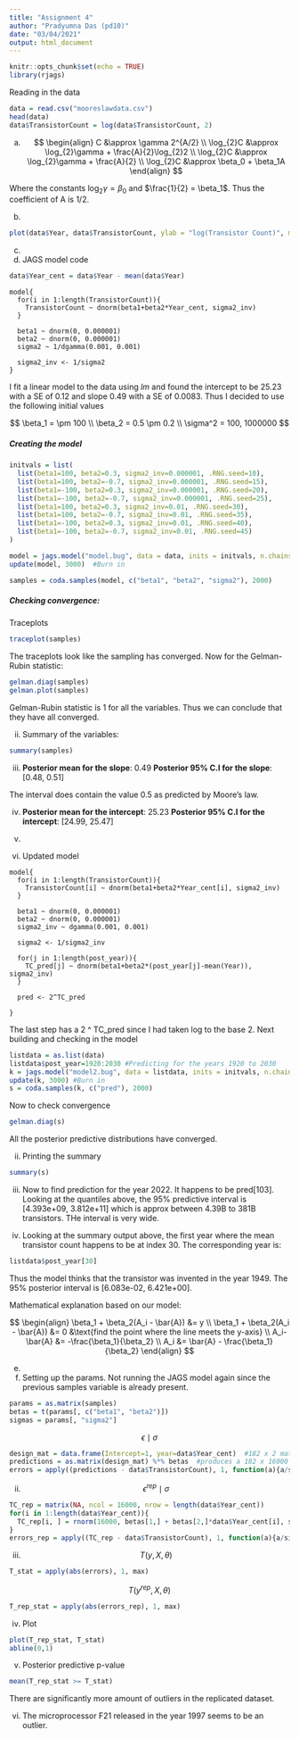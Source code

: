 ---
title: "Assignment 4"
author: "Pradyumna Das (pd10)"
date: "03/04/2021"
output: html_document
---

```{r setup, include=FALSE}
knitr::opts_chunk$set(echo = TRUE)
library(rjags)
```

Reading in the data
```{r}
data = read.csv("mooreslawdata.csv")
head(data)
data$TransistorCount = log(data$TransistorCount, 2)
```


a. 
$$
\begin{align}
C &\approx \gamma 2^{A/2} \\
\log_{2}C &\approx \log_{2}\gamma + \frac{A}{2}\log_{2}2 \\
\log_{2}C &\approx \log_{2}\gamma + \frac{A}{2} \\
\log_{2}C &\approx \beta_0 + \beta_1A
\end{align}
$$

Where the constants $\log_{2}\gamma = \beta_0$ and $\frac{1}{2} = \beta_1$. Thus the coefficient of A is 1/2.

b.  
```{r}
plot(data$Year, data$TransistorCount, ylab = "log(Transistor Count)", main = "Plot of the log of transistor count vs year")
```
c. 

i.  JAGS model code
```{r}
data$Year_cent = data$Year - mean(data$Year)
```

```
model{
  for(i in 1:length(TransistorCount)){
    TransistorCount ~ dnorm(beta1+beta2*Year_cent, sigma2_inv)
  }
  
  beta1 ~ dnorm(0, 0.000001)
  beta2 ~ dnorm(0, 0.000001)
  sigma2 ~ 1/dgamma(0.001, 0.001)
  
  sigma2_inv <- 1/sigma2
}

```

I fit a linear model to the data using _lm_ and found the intercept to be 25.23 with a SE of 0.12 and slope 0.49 with a SE of 0.0083. Thus I decided to use the following initial values

$$
\beta_1 = \pm 100 \\
\beta_2 = 0.5 \pm 0.2 \\
\sigma^2 = 100, 1000000
$$

##### Creating the model

```{r}
initvals = list(
  list(beta1=100, beta2=0.3, sigma2_inv=0.000001, .RNG.seed=10),
  list(beta1=100, beta2=-0.7, sigma2_inv=0.000001, .RNG.seed=15),
  list(beta1=-100, beta2=0.3, sigma2_inv=0.000001, .RNG.seed=20),
  list(beta1=-100, beta2=-0.7, sigma2_inv=0.000001, .RNG.seed=25),
  list(beta1=100, beta2=0.3, sigma2_inv=0.01, .RNG.seed=30),
  list(beta1=100, beta2=-0.7, sigma2_inv=0.01, .RNG.seed=35),
  list(beta1=-100, beta2=0.3, sigma2_inv=0.01, .RNG.seed=40),
  list(beta1=-100, beta2=-0.7, sigma2_inv=0.01, .RNG.seed=45)
)

model = jags.model("model.bug", data = data, inits = initvals, n.chains = 8)
update(model, 3000)  #Burn in

samples = coda.samples(model, c("beta1", "beta2", "sigma2"), 2000)
```

##### Checking convergence:

Traceplots
```{r include=F}
traceplot(samples)
```
The traceplots look like the sampling has converged. Now for the Gelman-Rubin statistic:
```{r}
gelman.diag(samples)
gelman.plot(samples)
```
Gelman-Rubin statistic is 1 for all the variables. Thus we can conclude that they have all converged.

ii. Summary of the variables:
```{r include=F}
summary(samples)
```
iii.   
__Posterior mean for the slope__: 0.49
__Posterior 95% C.I for the slope__: [0.48, 0.51]

The interval does contain the value 0.5 as predicted by Moore's law.

iv.  
__Posterior mean for the intercept__: 25.23
__Posterior 95% C.I for the intercept__: [24.99, 25.47]

d.  
i.  Updated model

```
model{
  for(i in 1:length(TransistorCount)){
    TransistorCount[i] ~ dnorm(beta1+beta2*Year_cent[i], sigma2_inv)
  }
  
  beta1 ~ dnorm(0, 0.000001)
  beta2 ~ dnorm(0, 0.000001)
  sigma2_inv ~ dgamma(0.001, 0.001)
  
  sigma2 <- 1/sigma2_inv
  
  for(j in 1:length(post_year)){
    TC_pred[j] ~ dnorm(beta1+beta2*(post_year[j]-mean(Year)), sigma2_inv)
  }
  
  pred <- 2^TC_pred
  
}
```

The last step has a 2 ^ TC_pred since I had taken log to the base 2. Next building and checking in the model

```{r}
listdata = as.list(data)
listdata$post_year=1920:2030 #Predicting for the years 1920 to 2030
k = jags.model("model2.bug", data = listdata, inits = initvals, n.chains = 8)
update(k, 3000) #Burn in
s = coda.samples(k, c("pred"), 2000)
```

Now to check convergence
```{r}
gelman.diag(s)
```

All the posterior predictive distributions have converged. 

ii.  Printing the summary

```{r}
summary(s)
```

iii.  Now to find prediction for the year 2022. It happens to be pred[103]. Looking at the quantiles above, the 95% predictive interval is [4.393e+09, 3.812e+11] which is approx between 4.39B to 381B transistors. THe interval is very wide.

iv. Looking at the summary output above, the first year where the mean transistor count happens to be at index 30. The corresponding year is:

```{r}
listdata$post_year[30]
```

Thus the model thinks that the transistor was invented in the year 1949. The 95% posterior interval is [6.083e-02, 6.421e+00].

Mathematical explanation based on our model:

$$
\begin{align}
\beta_1 + \beta_2(A_i - \bar{A}) &= y \\
\beta_1 + \beta_2(A_i - \bar{A}) &= 0 &\text{find the point where the line meets the y-axis} \\
A_i-\bar{A} &= -\frac{\beta_1}{\beta_2} \\
A_i &= \bar{A} - \frac{\beta_1}{\beta_2}
\end{align}
$$

e.  
i. Setting up the params. Not running the JAGS model again since the previous samples variable is already present.
```{r}
params = as.matrix(samples)
betas = t(params[, c("beta1", "beta2")])
sigmas = params[, "sigma2"]
```

$$\epsilon\mid\sigma$$
```{r}
design_mat = data.frame(Intercept=1, year=data$Year_cent)  #182 x 2 matrix
predictions = as.matrix(design_mat) %*% betas  #produces a 182 x 16000 matrix. each row contains 16000 predictions for a year
errors = apply((predictions - data$TransistorCount), 1, function(a){a/sigmas})
```

ii. $$\epsilon^{rep}\mid\sigma$$
```{r}
TC_rep = matrix(NA, ncol = 16000, nrow = length(data$Year_cent))
for(i in 1:length(data$Year_cent)){
  TC_rep[i, ] = rnorm(16000, betas[1,] + betas[2,]*data$Year_cent[i], sigmas)
}
errors_rep = apply((TC_rep - data$TransistorCount), 1, function(a){a/sigmas})
```

iii. $$T(y, X, \theta)$$
```{r}
T_stat = apply(abs(errors), 1, max)
```

$$T(y^{rep}, X, \theta)$$
```{r}
T_rep_stat = apply(abs(errors_rep), 1, max)
```

iv.  Plot
```{r}
plot(T_rep_stat, T_stat)
abline(0,1)
```

v. Posterior predictive p-value
```{r}
mean(T_rep_stat >= T_stat)
```
There are significantly more amount of outliers in the replicated dataset.

vi.  The microprocessor F21 released in the year 1997 seems to be an outlier.